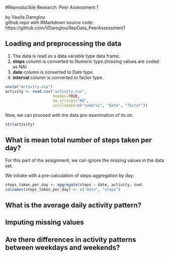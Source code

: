 #Reproducible Research: Peer Assessment 1

by Vasilis Daroglou  
github repo with RMarkdown source code:  
https://github.com/VDaroglou/RepData_PeerAssessment1  
  
  
## Loading and preprocessing the data
1.  The data is read as a data variable type data frame.  
2.  **steps** column is converted to Numeric type.(missing values are coded as NA)  
3.  **date** column is converted to Date type.  
4.  **interval** column is converted to factor type.  
```r
unzip("activity.zip")
activity <- read.csv("activity.csv",
                     header=TRUE,
                     na.strings="NA",
                     colClasses=c("numeric", "Date", "factor"))
```
Now, we can proceed with the data pre-examination of its str.
```r
str(activity)
```
  
## What is mean total number of steps taken per day?
For this part of the assignment, we can ignore the missing values in the data set.

We initiate with a pre-calculation of steps aggregation by day:
```r
steps_taken_per_day <- aggregate(steps ~ date, activity, sum)
colnames(steps_taken_per_day) <- c("date", "steps")
```
  
## What is the average daily activity pattern?


  
## Imputing missing values


  
## Are there differences in activity patterns between weekdays and weekends?
  